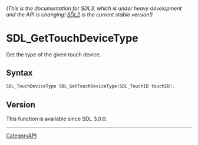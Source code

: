 ====== (This is the documentation for SDL3, which is under heavy development and the API is changing! [https://wiki.libsdl.org/ SDL2] is the current stable version!) ======
= SDL_GetTouchDeviceType =

Get the type of the given touch device.

== Syntax ==

<syntaxhighlight lang='c'>
SDL_TouchDeviceType SDL_GetTouchDeviceType(SDL_TouchID touchID);
</syntaxhighlight>

== Version ==

This function is available since SDL 3.0.0.

----
[[CategoryAPI]]



